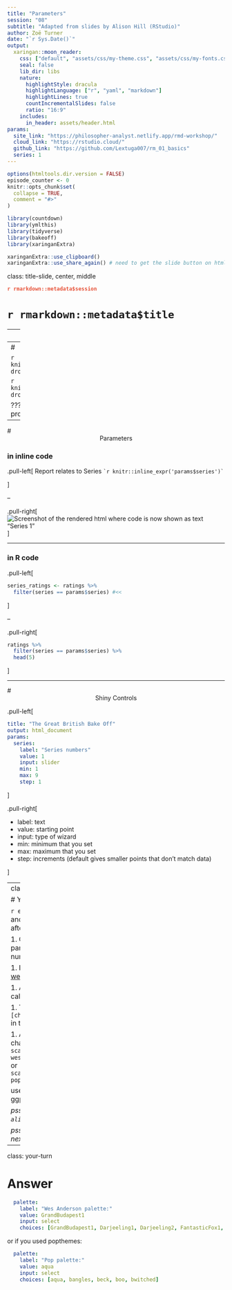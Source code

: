 ```yaml
---
title: "Parameters"
session: "08"
subtitle: "Adapted from slides by Alison Hill (RStudio)"
author: Zoë Turner
date: "`r Sys.Date()`"
output:
  xaringan::moon_reader:
    css: ["default", "assets/css/my-theme.css", "assets/css/my-fonts.css"]
    seal: false 
    lib_dir: libs
    nature:
      highlightStyle: dracula
      highlightLanguage: ["r", "yaml", "markdown"]
      highlightLines: true
      countIncrementalSlides: false
      ratio: "16:9"
    includes:
      in_header: assets/header.html  
params:
  site_link: "https://philosopher-analyst.netlify.app/rmd-workshop/"
  cloud_link: "https://rstudio.cloud/"
  github_link: "https://github.com/Lextuga007/rm_01_basics"
  series: 1
---
```


```r
options(htmltools.dir.version = FALSE)
episode_counter <- 0
knitr::opts_chunk$set(
  collapse = TRUE,   
  comment = "#>"
)
```

```r
library(countdown)
library(ymlthis)
library(tidyverse)
library(bakeoff)
library(xaringanExtra)

xaringanExtra::use_clipboard()
xaringanExtra::use_share_again() # need to get the slide button on html view
```

class: title-slide, center, middle

<span class="fa-stack fa-4x">
  <i class="fa fa-circle fa-stack-2x" style="color: #ffffffcc;"></i>
  <strong class="fa-stack-1x" style="color:#e7553c;">`r rmarkdown::metadata$session`</strong>
</span> 

# `r rmarkdown::metadata$title`

---
class: inverse, center, middle

# <center>Parameters in RStudio</center>

<span class="fa-stack fa-4x">
  <i class="fa fa-circle fa-stack-2x" style="color: #fff;"></i>
  <strong class="fa-stack-1x" style="color:#17a2b8;">`r (episode_counter <- episode_counter + 1)` </strong>
</span> 

---
# <center>Knit with Parameters</center>

```r
knitr::include_graphics("images/knit-dropdown.PNG")
```


```r
knitr::include_graphics("images/knit-dropdown-wizard.PNG") 
```

???
This uses {shiny} and may be prompted to install for use

---

# <center>Parameters</center>

### in inline code

.pull-left[
Report relates to Series ``` `r knitr::inline_expr('params$series')` ```

]

--

.pull-right[
![Screenshot of the rendered html where code is now shown as text "Series 1"](images/inline-parameter.PNG)
]


---

### in R code

.pull-left[

```r

series_ratings <- ratings %>% 
  filter(series == params$series) #<<

```
]

--

.pull-right[

```r
ratings %>% 
  filter(series == params$series) %>% 
  head(5)
```

]

---

# <center>Shiny Controls</center>

.pull-left[
```yaml
title: "The Great British Bake Off"
output: html_document
params:
  series: 
    label: "Series numbers"
    value: 1
    input: slider
    min: 1
    max: 9
    step: 1
```
]

.pull-right[

* label: text
* value: starting point
* input: type of wizard
* min: minimum that you set
* max: maximum that you set
* step: increments (default gives smaller points that don't match data)

]

---
class: your-turn

# Your turn

`r emo::ji("yarn")` **Knit** button and `Knit with Parameters...` after each step:

1. Change the `input` parameter from slider to numeric.

1. Install a colour package like [wesanderson](https://github.com/karthik/wesanderson) or [popthemes](https://github.com/johnmackintosh/popthemes)

1. Add a new parameter called `pallete` 

1. This will require `choices: [choice1, choice2, choice3]` in the params

1. Add code to the ggplot2 to change the output colours: +
  `scale_colour_manual(values = wes_palette(params$palette))` or
  `scale_colour_manual(values = pop_palette(params$palette))`

use the parameter in our ggplot2 code.

_psst...`01-bakeoff-report-alison.Rmd` is there..._

_psst-psst...answer on the next slide..._

---
class: your-turn

# Answer

```yaml
  palette: 
    label: "Wes Anderson palette:"
    value: GrandBudapest1
    input: select
    choices: [GrandBudapest1, Darjeeling1, Darjeeling2, FantasticFox1, Royal2]
```

or if you used popthemes:

```yaml
  palette: 
    label: "Pop palette:"
    value: aqua
    input: select
    choices: [aqua, bangles, beck, boo, bwitched]
```
